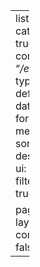 ---
listing:
  - categories: true
    contents: "*/en/*.ipynb"
    type: default
    date-format: medium
    sort: "date desc"
    sort-ui: true
    filter-ui: true

page-layout: full
comments: false
---